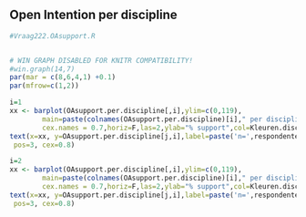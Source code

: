 ## Open Intention per discipline

```r
#Vraag222.OAsupport.R


# WIN GRAPH DISABLED FOR KNITR COMPATIBILITY!
#win.graph(14,7)
par(mar = c(8,6,4,1) +0.1)
par(mfrow=c(1,2))

i=1
xx <- barplot(OAsupport.per.discipline[,i],ylim=c(0,119),
        main=paste(colnames(OAsupport.per.discipline)[i]," per discipline",sep=""),
        cex.names = 0.7,horiz=F,las=2,ylab="% support",col=Kleuren.disciplines)
text(x=xx, y=OAsupport.per.discipline[j,i],label=paste('n=',respondenten.per.discipline,sep=''),
 pos=3, cex=0.8)

i=2
xx <- barplot(OAsupport.per.discipline[,i],ylim=c(0,119),
        main=paste(colnames(OAsupport.per.discipline)[i]," per discipline",sep=""),
        cex.names = 0.7,horiz=F,las=2,ylab="% support",col=Kleuren.disciplines)
text(x=xx, y=OAsupport.per.discipline[j,i],label=paste('n=',respondenten.per.discipline,sep=''),
 pos=3, cex=0.8)
```
